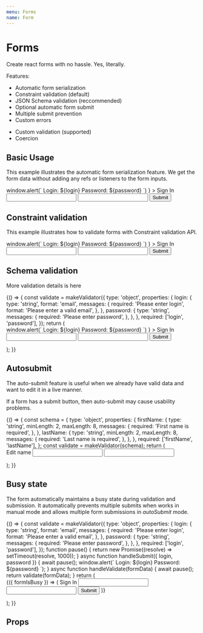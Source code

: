 ```yaml
---
menu: Forms
name: Form
---
```



# Forms

Create react forms with no hassle. Yes, literally.

Features:

- Automatic form serialization
- Constraint validation (default)
- JSON Schema validation (reccommended)
- Optional automatic form submit
- Multiple submit prevention
- Custom errors

* Custom validation (supported)
* Coercion

<!-- @rkta/form does not force you to place any listeners or refs on all the inputs. -->

## Basic Usage

This example illustrates the automatic form serialization feature.
We get the form data without adding any refs or listeners to the form inputs.

<Playground>
  <Card rize={1} css={{ maxWidth: '450px', margin: '24px auto' }}>
    <Form
      onFormSubmit={({ login, password }) =>
        window.alert(`
Login: ${login}
Password: ${password}
      `)
      }
    >
      <CardHeader>Sign In</CardHeader>
      <CardBody>
        <Input autoComplete="username" caption="Login" name="login" bgColor="paper2" type="email" />
        <Divider invisible />
        <Input
          autoComplete="current-password"
          caption="Password"
          bgColor="paper2"
          name="password"
          type="password"
        />
      </CardBody>
      <CardFooter right>
        <Button bgColor="primary" type="submit">
          Submit
        </Button>
      </CardFooter>
    </Form>
  </Card>
</Playground>

## Constraint validation

This example illustrates how to validate forms with Constraint validation API.

<Playground>
  <Card rize={1} css={{ maxWidth: '450px', margin: '24px auto' }}>
    <Form
      onFormSubmit={({ login, password }) =>
        window.alert(`
Login: ${login}
Password: ${password}
      `)
      }
    >
      <CardHeader>Sign In</CardHeader>
      <CardBody>
        <Input
          autoComplete="username"
          caption="Login"
          name="login"
          bgColor="paper2"
          required
          type="email"
        />
        <Divider invisible />
        <Input
          autoComplete="current-password"
          caption="Password"
          bgColor="paper2"
          name="password"
          required
          type="password"
        />
      </CardBody>
      <CardFooter right>
        <Button bgColor="primary" type="submit">
          Submit
        </Button>
      </CardFooter>
    </Form>
  </Card>
</Playground>

## Schema validation

More validation details is here

<Playground>
  {() => {
    const validate = makeValidator({
      type: 'object',
      properties: {
        login: {
          type: 'string',
          format: 'email',
          messages: {
            required: 'Please enter login',
            format: 'Please enter a valid email',
          },
        },
        password: {
          type: 'string',
          messages: {
            required: 'Please enter password',
          },
        },
      },
      required: ['login', 'password'],
    });
    return (
      <Card rize={1} css={{ maxWidth: '450px', margin: '24px auto' }}>
        <Form
          validate={validate}
          onFormSubmit={({ login, password }) =>
            window.alert(`
Login: ${login}
Password: ${password}
      `)
          }
        >
          <CardHeader>Sign In</CardHeader>
          <CardBody>
            <Input
              autoComplete="username"
              caption="Login"
              name="login"
              bgColor="paper2"
              type="email"
            />
            <Divider invisible />
            <Input
              autoComplete="current-password"
              caption="Password"
              bgColor="paper2"
              name="password"
              type="password"
            />
          </CardBody>
          <CardFooter right>
            <Button bgColor="primary" type="submit">
              Submit
            </Button>
          </CardFooter>
        </Form>
      </Card>
    );
  }}
</Playground>

## Autosubmit

The auto-submit feature is useful when we already have valid data and want to edit it in a live manner.

If a form has a submit button, then auto-submit may cause usability problems.

<Playground>
  {() => {
    const schema = {
      type: 'object',
      properties: {
        firstName: {
          type: 'string',
          minLength: 2,
          maxLength: 8,
          messages: {
            required: 'First name is required',
          },
        },
        lastName: {
          type: 'string',
          minLength: 2,
          maxLength: 8,
          messages: {
            required: 'Last name is required',
          },
        },
      },
      required: ['firstName', 'lastName'],
    };
    const validate = makeValidator(schema);
    return (
      <Card rize={1} css={{ maxWidth: '450px', margin: '24px auto' }}>
        <Form autoSubmit validate={validate} onFormSubmit={console.log}>
          <CardHeader>Edit name</CardHeader>
          <CardBody>
            <Input
              autoComplete="none"
              bgColor="paper2"
              caption="First Name"
              defaultValue="Barack"
              name="firstName"
              type="text"
            />
            <Divider invisible />
            <Input
              autoComplete="none"
              bgColor="paper2"
              caption="Last Name"
              defaultValue="Obama"
              name="lastName"
              type="text"
            />
          </CardBody>
        </Form>
      </Card>
    );
  }}
</Playground>

## Busy state

The form automatically maintains a busy state during validation and submission.
It automatically prevents multiple submits when works in manual mode and allows
multiple form submissions in _autoSubmit_ mode.

<Playground>
  {() => {
    const validate = makeValidator({
      type: 'object',
      properties: {
        login: {
          type: 'string',
          format: 'email',
          messages: {
            required: 'Please enter login',
            format: 'Please enter a valid email',
          },
        },
        password: {
          type: 'string',
          messages: {
            required: 'Please enter password',
          },
        },
      },
      required: ['login', 'password'],
    });
    function pause() {
      return new Promise((resolve) => setTimeout(resolve, 1000));
    }
    async function handleSubmit({ login, password }) {
      await pause();
      window.alert(`
Login: ${login}
Password: ${password}
      `);
    }
    async function handleValidate(formData) {
      await pause();
      return validate(formData);
    }
    return (
      <Card rize={1} css={{ maxWidth: '450px', margin: '24px auto' }}>
        <Form validate={handleValidate} onFormSubmit={handleSubmit}>
          {({ formIsBusy }) => (
            <Fragment>
              <CardHeader>Sign In</CardHeader>
              <CardBody>
                <Input
                  autoComplete="username"
                  caption="Login"
                  name="login"
                  bgColor="paper2"
                  type="email"
                />
                <Divider invisible />
                <Input
                  autoComplete="current-password"
                  caption="Password"
                  bgColor="paper2"
                  name="password"
                  type="password"
                />
              </CardBody>
              <CardFooter right>
                <Button bgColor="primary" busy={formIsBusy} type="submit">
                  Submit
                </Button>
              </CardFooter>
            </Fragment>
          )}
        </Form>
      </Card>
    );
  }}
</Playground>

## Props

<Props of={Form} />
